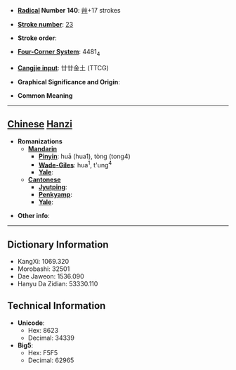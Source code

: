 * '''[[Wiktionary:Chinese radical index| Radical]] Number 140''': [[Wiktionary:Chinese radical index 艸|艸]]+17 strokes

* '''[[Wiktionary:Chinese total strokes index|Stroke number]]''': [[Wiktionary:Chinese total strokes index 23|23]]

* '''Stroke order''': 

* '''[[Wiktionary:Chinese four corner index|Four-Corner System]]''': 4481<sub>4</sub>

* '''[[Wiktionary:Chinese Cangjie index|Cangjie input]]''': 廿廿金土 (TTCG)

* '''Graphical Significance and Origin''': 

* '''Common Meaning'''

----

== [[Chinese]] [[Hanzi]] ==

* '''Romanizations'''
** '''[[Mandarin]]'''
*** '''[[Pinyin]]''': huā (hua1), tòng (tong4)
*** '''[[Wade-Giles]]''': hua<sup>1</sup>, t'ung<sup>4</sup>
*** '''[[Yale]]''': 
** '''[[Cantonese]]'''
*** '''[[Jyutping]]''':
*** '''[[Penkyamp]]''': 
*** '''[[Yale]]''': 

* '''Other info''': 

----

== Dictionary Information ==

* KangXi: 1069.320
* Morobashi: 32501
* Dae Jaweon: 1536.090
* Hanyu Da Zidian: 53330.110

== Technical Information ==

* '''Unicode''':
** Hex: 8623
** Decimal: 34339
* '''Big5''':
** Hex: F5F5
** Decimal: 62965